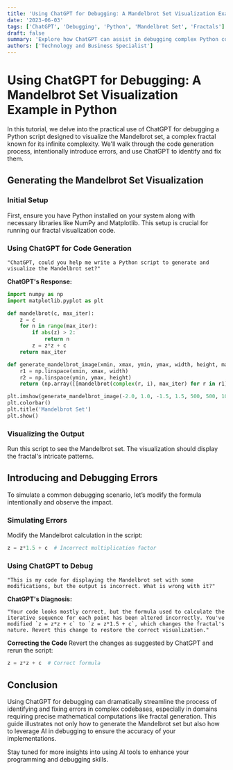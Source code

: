 ```yaml
---
title: 'Using ChatGPT for Debugging: A Mandelbrot Set Visualization Example in Python'
date: '2023-06-03'
tags: ['ChatGPT', 'Debugging', 'Python', 'Mandelbrot Set', 'Fractals']
draft: false
summary: 'Explore how ChatGPT can assist in debugging complex Python code through the example of generating and visualizing the Mandelbrot set. This post covers the process from code generation to identifying and correcting errors with the help of AI.'
authors: ['Technology and Business Specialist']
---
```


# Using ChatGPT for Debugging: A Mandelbrot Set Visualization Example in Python

In this tutorial, we delve into the practical use of ChatGPT for debugging a Python script designed to visualize the Mandelbrot set, a complex fractal known for its infinite complexity. We'll walk through the code generation process, intentionally introduce errors, and use ChatGPT to identify and fix them.

## Generating the Mandelbrot Set Visualization

### Initial Setup

First, ensure you have Python installed on your system along with necessary libraries like NumPy and Matplotlib. This setup is crucial for running our fractal visualization code.

### Using ChatGPT for Code Generation

```plaintext
"ChatGPT, could you help me write a Python script to generate and visualize the Mandelbrot set?"
```

**ChatGPT's Response:**

```Python
import numpy as np
import matplotlib.pyplot as plt

def mandelbrot(c, max_iter):
    z = c
    for n in range(max_iter):
        if abs(z) > 2:
            return n
        z = z*z + c
    return max_iter

def generate_mandelbrot_image(xmin, xmax, ymin, ymax, width, height, max_iter):
    r1 = np.linspace(xmin, xmax, width)
    r2 = np.linspace(ymin, ymax, height)
    return (np.array([[mandelbrot(complex(r, i), max_iter) for r in r1] for i in r2]))

plt.imshow(generate_mandelbrot_image(-2.0, 1.0, -1.5, 1.5, 500, 500, 100), extent=(-2, 1, -1.5, 1.5))
plt.colorbar()
plt.title('Mandelbrot Set')
plt.show()
```

### Visualizing the Output

Run this script to see the Mandelbrot set. The visualization should display the fractal's intricate patterns.

## Introducing and Debugging Errors

To simulate a common debugging scenario, let’s modify the formula intentionally and observe the impact.

### Simulating Errors

Modify the Mandelbrot calculation in the script:

```Python
z = z*1.5 + c  # Incorrect multiplication factor
```

### Using ChatGPT to Debug

```plainText
"This is my code for displaying the Mandelbrot set with some modifications, but the output is incorrect. What is wrong with it?"
```

**ChatGPT's Diagnosis:**

```plainText
"Your code looks mostly correct, but the formula used to calculate the iterative sequence for each point has been altered incorrectly. You've modified `z = z*z + c` to `z = z*1.5 + c`, which changes the fractal's nature. Revert this change to restore the correct visualization."
```

**Correcting the Code**
Revert the changes as suggested by ChatGPT and rerun the script:

```Python
z = z*z + c  # Correct formula
```

## Conclusion

Using ChatGPT for debugging can dramatically streamline the process of identifying and fixing errors in complex codebases, especially in domains requiring precise mathematical computations like fractal generation. This guide illustrates not only how to generate the Mandelbrot set but also how to leverage AI in debugging to ensure the accuracy of your implementations.

Stay tuned for more insights into using AI tools to enhance your programming and debugging skills.
